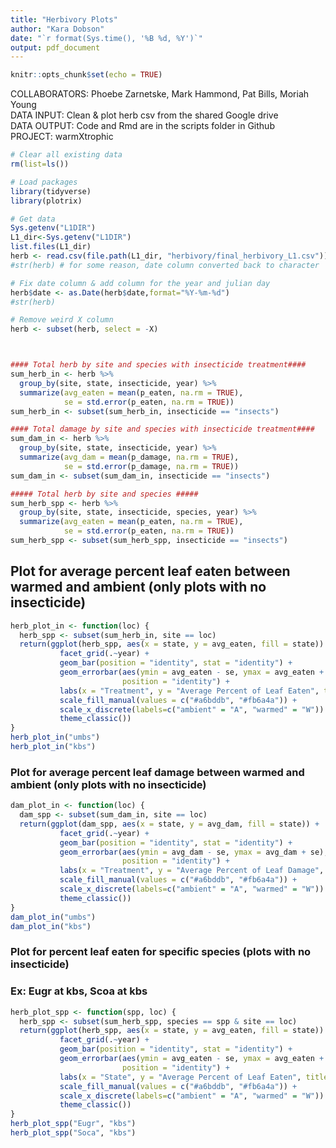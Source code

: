 ```yaml
---
title: "Herbivory Plots"
author: "Kara Dobson"
date: "`r format(Sys.time(), '%B %d, %Y')`"
output: pdf_document
---
```


```r
knitr::opts_chunk$set(echo = TRUE)
```

COLLABORATORS: Phoebe Zarnetske, Mark Hammond, Pat Bills, Moriah Young  
DATA INPUT: Clean & plot herb csv from the shared Google drive  
DATA OUTPUT: Code and Rmd are in the scripts folder in Github  
PROJECT: warmXtrophic  

```r
# Clear all existing data
rm(list=ls())

# Load packages
library(tidyverse)
library(plotrix)

# Get data
Sys.getenv("L1DIR")
L1_dir<-Sys.getenv("L1DIR")
list.files(L1_dir)
herb <- read.csv(file.path(L1_dir, "herbivory/final_herbivory_L1.csv"))
#str(herb) # for some reason, date column converted back to character

# Fix date column & add column for the year and julian day
herb$date <- as.Date(herb$date,format="%Y-%m-%d")
#str(herb)

# Remove weird X column
herb <- subset(herb, select = -X)



#### Total herb by site and species with insecticide treatment####
sum_herb_in <- herb %>%
  group_by(site, state, insecticide, year) %>%
  summarize(avg_eaten = mean(p_eaten, na.rm = TRUE),
            se = std.error(p_eaten, na.rm = TRUE))
sum_herb_in <- subset(sum_herb_in, insecticide == "insects")

#### Total damage by site and species with insecticide treatment####
sum_dam_in <- herb %>%
  group_by(site, state, insecticide, year) %>%
  summarize(avg_dam = mean(p_damage, na.rm = TRUE),
            se = std.error(p_damage, na.rm = TRUE))
sum_dam_in <- subset(sum_dam_in, insecticide == "insects")

##### Total herb by site and species #####
sum_herb_spp <- herb %>%
  group_by(site, state, insecticide, species, year) %>%
  summarize(avg_eaten = mean(p_eaten, na.rm = TRUE),
            se = std.error(p_eaten, na.rm = TRUE))
sum_herb_spp <- subset(sum_herb_spp, insecticide == "insects")
```

## Plot for average percent leaf eaten between warmed and ambient (only plots with no insecticide)
```r
herb_plot_in <- function(loc) { 
  herb_spp <- subset(sum_herb_in, site == loc)
  return(ggplot(herb_spp, aes(x = state, y = avg_eaten, fill = state)) +
           facet_grid(.~year) +
           geom_bar(position = "identity", stat = "identity") +
           geom_errorbar(aes(ymin = avg_eaten - se, ymax = avg_eaten + se), width = 0.2,
                         position = "identity") +
           labs(x = "Treatment", y = "Average Percent of Leaf Eaten", title = loc) +
           scale_fill_manual(values = c("#a6bddb", "#fb6a4a")) +
           scale_x_discrete(labels=c("ambient" = "A", "warmed" = "W")) +
           theme_classic())
}
herb_plot_in("umbs")
herb_plot_in("kbs")
```

### Plot for average percent leaf damage between warmed and ambient (only plots with no insecticide)
```r
dam_plot_in <- function(loc) { 
  dam_spp <- subset(sum_dam_in, site == loc)
  return(ggplot(dam_spp, aes(x = state, y = avg_dam, fill = state)) +
           facet_grid(.~year) +
           geom_bar(position = "identity", stat = "identity") +
           geom_errorbar(aes(ymin = avg_dam - se, ymax = avg_dam + se), width = 0.2,
                         position = "identity") +
           labs(x = "Treatment", y = "Average Percent of Leaf Damage", title = loc) +
           scale_fill_manual(values = c("#a6bddb", "#fb6a4a")) +
           scale_x_discrete(labels=c("ambient" = "A", "warmed" = "W")) +
           theme_classic())
}
dam_plot_in("umbs")
dam_plot_in("kbs")
```

### Plot for percent leaf eaten for specific species (plots with no insecticide)
### Ex: Eugr at kbs, Scoa at kbs
```r
herb_plot_spp <- function(spp, loc) { 
  herb_spp <- subset(sum_herb_spp, species == spp & site == loc)
  return(ggplot(herb_spp, aes(x = state, y = avg_eaten, fill = state)) +
           facet_grid(.~year) +
           geom_bar(position = "identity", stat = "identity") +
           geom_errorbar(aes(ymin = avg_eaten - se, ymax = avg_eaten + se), width = 0.2,
                         position = "identity") +
           labs(x = "State", y = "Average Percent of Leaf Eaten", title = spp) +
           scale_fill_manual(values = c("#a6bddb", "#fb6a4a")) +
           scale_x_discrete(labels=c("ambient" = "A", "warmed" = "W")) +
           theme_classic())
}
herb_plot_spp("Eugr", "kbs")
herb_plot_spp("Soca", "kbs")
```